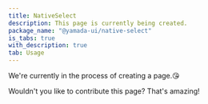 ```yaml
---
title: NativeSelect
description: This page is currently being created.
package_name: "@yamada-ui/native-select"
is_tabs: true
with_description: true
tab: Usage
---
```


We're currently in the process of creating a page.😘

Wouldn't you like to contribute this page? That's amazing!
